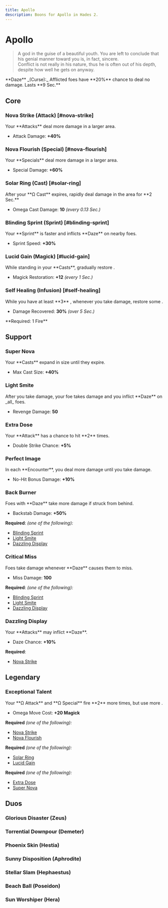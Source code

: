 ```yaml
---
title: Apollo
description: Boons for Apollo in Hades 2.
---
```




# Apollo

> A god in the guise of a beautiful youth. You are left to conclude that his
> genial manner toward you is, in fact, sincere.\
> Conflict is not really in his nature, thus he is often out of his depth, despite
> how well he gets on anyway.

<Boon className="mt-4">
  **Daze** _(Curse):_ Afflicted foes have **20%** chance to deal no damage.
  Lasts **9 Sec.**
</Boon>

## Core

### Nova Strike (Attack) [#nova-strike]

<Boon element="air">
Your **Attacks** deal more damage in a larger area.

- Attack Damage: **+40%**

</Boon>

### Nova Flourish (Special) [#nova-flourish]

<Boon element="air">
Your **Specials** deal more damage in a larger area.

- Special Damage: **+60%**

</Boon>

### Solar Ring (Cast) [#solar-ring]

<Boon element="fire">
After your **Ω Cast** expires, rapidly deal damage in the area for **2 Sec.**

- Omega Cast Damage: **10** _(every 0.13 Sec.)_

</Boon>

### Blinding Sprint (Sprint) [#blinding-sprint]

<Boon element="fire">
Your **Sprint** is faster and inflicts **Daze** on nearby foes.

- Sprint Speed: **+30%**

</Boon>

### Lucid Gain (Magick) [#lucid-gain]

<Boon element="air">
While standing in your **Casts**, gradually restore <IconMagick />.

- Magick Restoration: **+12** _(every 1 Sec.)_

</Boon>

### Self Healing (Infusion) [#self-healing]

<Boon >
While you have at least **3** <IconFire />, whenever you take damage, restore some <IconLife />.

- Damage Recovered: **30%** _(over 5 Sec.)_

</Boon>
**Required: 1 Fire**

## Support

### Super Nova

<Boon element="air">
Your **Casts** expand in size until they expire.

- Max Cast Size: **+40%**

</Boon>

### Light Smite

<Boon element="fire">
After you take damage, your foe takes damage and you inflict **Daze** on _all_ foes.

- Revenge Damage: **50**

</Boon>

### Extra Dose

<Boon element="fire">
Your **Attack** has a chance to hit **2** times.

- Double Strike Chance: **+5%**

</Boon>

### Perfect Image

<Boon element="air">
In each **Encounter**, you deal more damage until you take damage.

- No-Hit Bonus Damage: **+10%**

</Boon>

### Back Burner

<Boon element="fire">
Foes with **Daze** take more damage if struck from behind.

- Backstab Damage: **+50%**

</Boon>

**Required**: _(one of the following):_

- [Blinding Sprint](#blinding-sprint)
- [Light Smite](#light-smite)
- [Dazzling Display](#dazzling-display)

### Critical Miss

<Boon element="air">
Foes take damage whenever **Daze** causes them to miss.

- Miss Damage: **100**

</Boon>

**Required**: _(one of the following):_

- [Blinding Sprint](#blinding-sprint)
- [Light Smite](#light-smite)
- [Dazzling Display](#dazzling-display)

### Dazzling Display

<Boon element="fire">
Your **Attacks** may inflict **Daze**.

- Daze Chance: **+10%**

</Boon>

**Required**:

- [Nova Strike](#nova-strike)

## <TextHighlight type="legendary">Legendary</TextHighlight>

### <TextHighlight type="legendary">Exceptional Talent</TextHighlight>

<Boon element="air">
Your **Ω Attack** and **Ω Special** fire **2** more times, but use more <IconMagick />.

- Omega Move Cost: **+20 Magick**

</Boon>

**Required** _(one of the following):_

- [Nova Strike](#nova-strike)
- [Nova Flourish](#nova-flourish)

**Required** _(one of the following):_

- [Solar Ring](#solar-ring)
- [Lucid Gain](#lucid-gain)

**Required** _(one of the following):_

- [Extra Dose](#extra-dose)
- [Super Nova](#super-nova)

## <TextHighlight type="duo">Duos</TextHighlight>

### <TextHighlight type="duo">Glorious Disaster</TextHighlight> (Zeus)

<GloriousDisaster />

### <TextHighlight type="duo">Torrential Downpour</TextHighlight> (Demeter)

<TorrentialDownpour />

### <TextHighlight type="duo">Phoenix Skin</TextHighlight> (Hestia)

<PhoenixSkin />

### <TextHighlight type="duo">Sunny Disposition</TextHighlight> (Aphrodite)

<SunnyDisposition />

### <TextHighlight type="duo">Stellar Slam</TextHighlight> (Hephaestus)

<StellarSlam />

### <TextHighlight type="duo">Beach Ball</TextHighlight> (Poseidon)

<BeachBall />

### <TextHighlight type="duo">Sun Worshiper</TextHighlight> (Hera)

<SunWorshiper />

